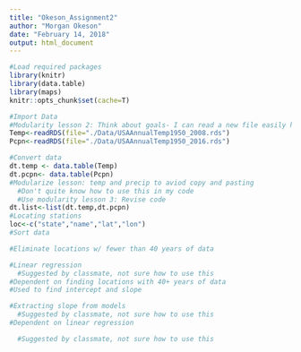 ```yaml
---
title: "Okeson_Assignment2"
author: "Morgan Okeson"
date: "February 14, 2018"
output: html_document
---
```


<!---Chunk for prep--->
```r
#Load required packages
library(knitr)
library(data.table)
library(maps)
knitr::opts_chunk$set(cache=T)

```

<!---Chunk for loading the data--->
```r
#Import Data
#Modularity lesson 2: Think about goals- I can read a new file easily here and won't have to change the code below
Temp<-readRDS(file="./Data/USAAnnualTemp1950_2008.rds")
Pcpn<-readRDS(file="./Data/USAAnnualTemp1950_2016.rds")
```

<!---Chunk for cleaning the data--->
```r
#Convert data
dt.temp <- data.table(Temp)
dt.pcpn<- data.table(Pcpn)
#Modularize lesson: temp and precip to aviod copy and pasting
  #Don't quite know how to use this in my code
  #Use modularity lesson 3: Revise code
dt.list<-list(dt.temp,dt.pcpn)
#Locating stations
loc<-c("state","name","lat","lon")
#Sort data

#Eliminate locations w/ fewer than 40 years of data

```

<!---Chunk for Linear Regression--->
```r
#Linear regression
  #Suggested by classmate, not sure how to use this
#Dependent on finding locations with 40+ years of data
#Used to find intercept and slope

```

<!---Chunk for extracting slope--->
```r
#Extracting slope from models
  #Suggested by classmate, not sure how to use this
#Dependent on linear regression

```

<!---Chunk for cleaning dataframe--->
```r
  #Suggested by classmate, not sure how to use this

```

<!---Chunk for preparing for mapping--->
```r


```

<!---Chunk for Precip Map--->
```r

```

<!---Chunk for Temp Map--->
```r

```